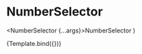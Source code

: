 
<Meta
  title='Lib/components/NumberSelector'
  component={NumberSelector}
  argTypes={{}}
  args={{}}
/>

# NumberSelector

  <NumberSelector {...args}>NumberSelector</NumberSelector>
)

<Story name='default' argTypes={{}} args={{}}>
  {Template.bind({})}
</Story>
